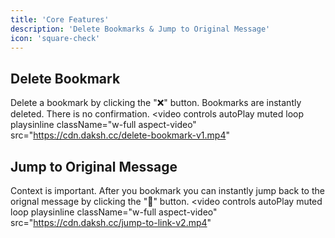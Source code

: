 ```yaml
---
title: 'Core Features'
description: 'Delete Bookmarks & Jump to Original Message'
icon: 'square-check'
---
```


## Delete Bookmark
Delete a bookmark by clicking the "❌" button.
<Warning>Bookmarks are instantly deleted. There is no confirmation.</Warning>
<video
    controls
    autoPlay
    muted
    loop
    playsinline
    className="w-full aspect-video"
    src="https://cdn.daksh.cc/delete-bookmark-v1.mp4"
></video>

## Jump to Original Message
Context is important. After you bookmark you can instantly jump back to the orignal message by clicking the "📎" button.
<video
    controls
    autoPlay
    muted
    loop
    playsinline
    className="w-full aspect-video"
    src="https://cdn.daksh.cc/jump-to-link-v2.mp4"
></video>
